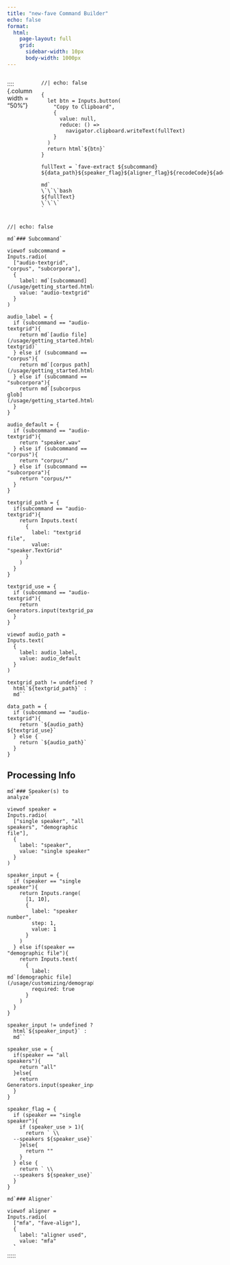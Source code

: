 ```yaml
---
title: "new-fave Command Builder"
echo: false
format:
  html:
    page-layout: full
    grid:
      sidebar-width: 10px
      body-width: 1000px
---
```


::::: columns

::::{.column width = "50%"}

```ojs
//| echo: false

{
  let btn = Inputs.button(
    "Copy to Clipboard",
    {
      value: null,
      reduce: () =>
        navigator.clipboard.writeText(fullText)
    }
  )
  return html`${btn}`
}

fullText = `fave-extract ${subcommand} ${data_path}${speaker_flag}${aligner_flag}${recodeCode}${add_code}${parser_code}${measurement_flag}${ft_flag}${exclude_flag}${no_optim_flag}${f1_flag}${f2_flag}${destination_flag}${separate_flag}${which_flags}${reference_flag}`

md`
\`\`\`bash
${fullText}
\`\`\`
`
```
::::

::::{.column width="5%"}

::::

:::: {.column style="width:40%;max-height:60vh;overflow:scroll;"}

```ojs
//| echo: false

md`### Subcommand`

viewof subcommand = Inputs.radio(
  ["audio-textgrid", "corpus", "subcorpora"], 
  {
    label: md`[subcommand](/usage/getting_started.html#usage)`,
    value: "audio-textgrid"
  }
)

audio_label = {
  if (subcommand == "audio-textgrid"){
    return md`[audio file](/usage/getting_started.html#audio-textgrid)`
  } else if (subcommand == "corpus"){
    return md`[corpus path](/usage/getting_started.html#corpus)`
  } else if (subcommand == "subcorpora"){
    return md`[subcorpus glob](/usage/getting_started.html#subcorpora)`
  }
}

audio_default = {
  if (subcommand == "audio-textgrid"){
    return "speaker.wav"
  } else if (subcommand == "corpus"){
    return "corpus/"
  } else if (subcommand == "subcorpora"){
    return "corpus/*"
  }
}

textgrid_path = {
  if(subcommand == "audio-textgrid"){
    return Inputs.text(
      {
        label: "textgrid file",
        value: "speaker.TextGrid"
      }
    )
  }
}

textgrid_use = {
  if (subcommand == "audio-textgrid"){
    return Generators.input(textgrid_path)
  }
}

viewof audio_path = Inputs.text(
  {
    label: audio_label,
    value: audio_default
  }
)

textgrid_path != undefined ? 
  html`${textgrid_path}` :
  md``

data_path = {
  if (subcommand == "audio-textgrid"){
    return `${audio_path} ${textgrid_use}`
  } else {
    return `${audio_path}`
  }
}
```

::: {.callout-note collapse="true"}
## Processing Info

```ojs
md`### Speaker(s) to analyze`

viewof speaker = Inputs.radio(
  ["single speaker", "all speakers", "demographic file"],
  {
    label: "speaker",
    value: "single speaker"
  }
)

speaker_input = {
  if (speaker == "single speaker"){
    return Inputs.range(
      [1, 10], 
      {
        label: "speaker number",
        step: 1,
        value: 1
      }
    )
  } else if(speaker == "demographic file"){
    return Inputs.text(
      {
        label: md`[demographic file](/usage/customizing/demographics.html)`,
        required: true
      }
    )
  }
}

speaker_input != undefined ?
  html`${speaker_input}` :
  md``
  
speaker_use = {
  if(speaker == "all speakers"){
    return "all"
  }else{
    return Generators.input(speaker_input)
  }
}

speaker_flag = {
  if (speaker == "single speaker"){
    if (speaker_use > 1){
      return ` \\ 
  --speakers ${speaker_use}`
    }else{
      return ""
    }
  } else {
    return ` \\
  --speakers ${speaker_use}`
  }
}
```

```ojs
md`### Aligner`

viewof aligner = Inputs.radio(
  ["mfa", "fave-align"],
  {
    label: "aligner used",
    value: "mfa"
  }
)

aligner_flag = {
  if (aligner == "fave-align"){
    return ` \\
  --fave-aligned`
  }else{
    return ""
  }
}
```

```ojs
//| echo: false

md`### [Recode rules](/usage/configs/recode-rules.html)`
viewof recode = Inputs.radio(
  ["cmu2labov", "cmu2phila", "norecode", "custom"], 
  {
    label: "recode rules",
    value: "cmu2labov"
  }
)

recodepath = {
  if(recode == "custom"){
    return  Inputs.text(
      {
        label: "recode rules file:", 
        required: true
      }
    )
  }
}

recodepath != undefined ? 
  html`${recodepath}` :
  md``
  
  
viewof add_rules = Inputs.toggle(
  {
    label: "additional rules", 
    value: false
  }
)

add_path = {
  if(add_rules){
    return Inputs.text(
      {
        label: "additional rules file",
        required: true
      }
    )
  }
}

add_path != undefined? 
  html`${add_path}` :
  md``
  
recodeuse = {
  if (recode != "cmu2labov"){
    if(recode == "custom"){
      return Generators.input(recodepath)
    } else {
      return recode
    }
  } 
}

add_use = {
  if(add_rules){
    return Generators.input(add_path)
  }
}

recodeCode = {
  if (recode != "cmu2labov"){
    return ` \\
  --recode-rules ${recodeuse}`
  } else {
    return ""
  }
}

add_code = {
  if(add_rules){
    return ` \\ 
  --add_rules ${add_use}`
  }else{
    return ""
  }
}

```

```ojs
md`### [Measurement point heuristic](/usage/configs/point-heuristic.html)`

viewof measurement_point = Inputs.text(
  {
    label: "measurement point heuristic",
    value: "fave"
  }
)

measurement_flag = {
  if(measurement_point != "fave"){
    return ` \\
  --point-heuristic ${measurement_point}`
  }else{
    return ""
  }
}
```

```ojs
md`### [FastTrack Config](/usage/configs/ft-config.html)`

viewof ft_config = Inputs.text(
  {
    label: "FastTrack configuration",
    value: "default"
  }
)

ft_flag = {
  if(ft_config != "default"){
    return ` \\
  --ft-config ${ft_config}`
  }else{
    return ""
  }
}
```

```ojs
md`### [Misc Processing](/usage/customizing/processing.html)`

viewof exclude_overlaps = Inputs.toggle(
  {
    label: "exclude overlaps",
    value: false
  }
)

viewof no_optimize = Inputs.toggle(
  {
    label: "no optimization",
    value: false
  }
)

viewof f1_cutoff = Inputs.range(
  [500, 2500],
  {
    label: "F1 cutoff",
    step: 1
  }
)

viewof f2_cutoff = Inputs.range(
  [2500, 4500],
  {
    label: "F2 cutoff",
    step: 1
  }
)

exclude_flag = {
  if(exclude_overlaps){
    return ` \\
  --exclude-overlaps`
  }else{
    return ""
  }
}

no_optim_flag = {
  if(no_optimize){
    return ` \\
  --no-optimize`
  }else{
    return ""
  }
}

f1_flag = {
  if(f1_cutoff != 1500){
    return ` \\
  --f1-cutoff ${f1_cutoff}`
  }else{
    return ""
  }
}

f2_flag = {
  if(f2_cutoff != 3500){
    return ` \\
  --f2-cutoff ${f2_cutoff}`
  }else{
    return ""
  }
}
```


### Advanced Processing options

```ojs
viewof labelset_parser = Inputs.toggle(
  {
    label: "custom labelset parser", 
    value: false
  }
)

parser_path = {
  if(labelset_parser){
    return Inputs.text(
      {
        label: md`labelset parser file`,
        required: true
      }
    )
  }
}

parser_path != undefined? 
  html`${parser_path}` :
  md``

parser_use = {
  if(labelset_parser){
    return Generators.input(parser_path)
  }
}

parser_code = {
  if(labelset_parser){
    return ` \\ 
  --labelset_parser ${parser_use}`
  }else{
    return ""
  }
}
```
:::

::: {.callout-note collapse="true"}
## Output Options

```ojs
md`### [Output Options](/usage/customizing/output.html)`

viewof destination = Inputs.text(
  {
    label: "results directory",
    value: "fave_results"
  }
)

viewof separate = Inputs.toggle(
  {
    label: "one speaker per file",
    value: false
  }
)

viewof formats = Inputs.select(
  ["tracks", "points", "param", "log_param", "textgrid"],
  {
    label: "output formats",
    value: ["tracks", "points", "param", "log_param", "textgrid"],
    multiple: true
  }
)

destination_flag = {
  if(destination != "fave_results"){
    return ` \\
  --destination ${destination}`
  }else{
    return ""
  }
}

separate_flag = {
  if(separate){
    return ` \\
  --separate`
  }else{
    return ""
  }
}

which_flags = {
  if(formats.length < 5){
    return formats.reduce(
      (accumulator, current) => `${accumulator} \\
  --which ${current}`,
    ""
    )
  }else{
    return""
  }
}
```

:::

::: {.callout-note collapse="true"}
## Reference Value Options

```ojs
md`### [Reference Values](/usage/customizing/reference.html)`

viewof reference_type = Inputs.radio(
  ["logparam", "param", "points", "none"],
  {
    label: "reference corpus type",
    value: "none"
  }
)


reference_path = {
  if(reference_type != "none"){
    return Inputs.text(
      {
        value: "corpus",
        label: "reference corpus path",
        required: true
      }
    )
  }
}

reference_path != undefined ?
  html`${reference_path}` :
  md``
  
reference_use = {
  if(reference_type != "none"){
    return Generators.input(reference_path)
  }
}

reference_flag = {
  if(reference_type != "none"){
    return ` \\
  --${reference_type}-reference ${reference_use}`
  }else{
    return ""
  }
}

```
:::

::::

:::::
